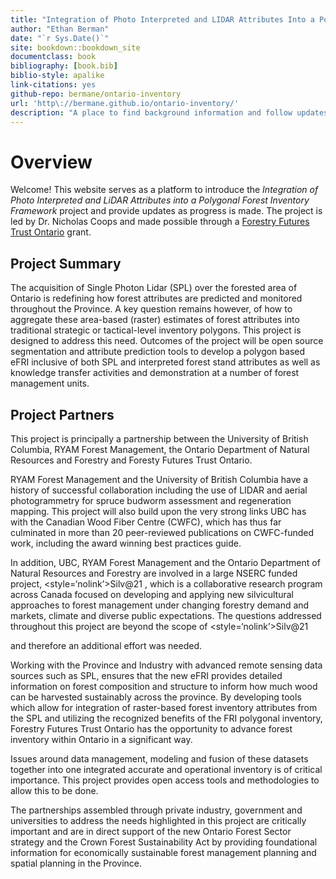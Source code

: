 ```yaml
--- 
title: "Integration of Photo Interpreted and LIDAR Attributes Into a Polygonal Forest Inventory Framework"
author: "Ethan Berman"
date: "`r Sys.Date()`"
site: bookdown::bookdown_site
documentclass: book
bibliography: [book.bib]
biblio-style: apalike
link-citations: yes
github-repo: bermane/ontario-inventory
url: 'http\://bermane.github.io/ontario-inventory/'
description: "A place to find background information and follow updates related to the project."
---
```


# Overview {-}

Welcome! This website serves as a platform to introduce the *Integration of Photo Interpreted and LiDAR Attributes into a Polygonal Forest Inventory Framework* project and provide updates as progress is made. The project is led by Dr. Nicholas Coops and made possible through a [Forestry Futures Trust Ontario](http://www.forestryfutures.ca/) grant.

## Project Summary {-}

The acquisition of Single Photon Lidar (SPL) over the forested area of Ontario is redefining how forest attributes are predicted and monitored throughout the Province. A key question remains however, of how to aggregate these area-based (raster) estimates of forest attributes into traditional strategic or tactical-level inventory polygons. This project is designed to address this need. Outcomes of the project will be open source segmentation and attribute prediction tools to develop a polygon based eFRI inclusive of both SPL and interpreted forest stand attributes as well as knowledge transfer activities and demonstration at a number of forest management units.

## Project Partners {-}

This project is principally a partnership between the University of British Columbia, RYAM Forest Management, the Ontario Department of Natural Resources and Forestry and Foresty Futures Trust Ontario.

RYAM Forest Management and the University of British Columbia have a history of successful collaboration including the use of LIDAR and aerial photogrammetry for spruce budworm assessment and regeneration mapping. This project will also build upon the very strong links UBC has with the Canadian Wood Fiber Centre (CWFC), which has thus far culminated in more than 20 peer-reviewed publications on CWFC-funded work, including the award winning best practices guide. 

In addition, UBC, RYAM Forest Management and the Ontario Department of Natural Resources and Forestry are involved in a large NSERC funded project, <style='nolink'>Silv<!-- -->@21</style>, which is a collaborative research program across Canada focused on developing and applying new silvicultural approaches to forest management under changing forestry demand and markets, climate and diverse public expectations. The questions addressed throughout this project are beyond the scope of <style='nolink'>Silv<!-- -->@21</style> and therefore an additional effort was needed. 

Working with the Province and Industry with advanced remote sensing data sources such as SPL, ensures that the new eFRI provides detailed information on forest composition and structure to inform how much wood can be harvested sustainably across the province. By developing tools which allow for integration of raster-based forest inventory attributes from the SPL and utilizing the recognized benefits of the FRI polygonal inventory, Forestry Futures Trust Ontario has the opportunity to advance forest inventory within Ontario in a significant way.

Issues around data management, modeling and fusion of these datasets together into one integrated accurate and operational inventory is of critical importance. This project provides open access tools and methodologies to allow this to be done. 

The partnerships assembled through private industry, government and universities to address the needs highlighted in this project are critically important and are in direct support of the new Ontario Forest Sector strategy and the Crown Forest Sustainability Act by providing foundational information for economically sustainable forest management planning and spatial planning in the Province.
